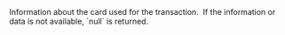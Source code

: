   

  
<ResponseField name="CardInfo" type="string" default="">    
Information about the card used for the transaction.   
If the information or data is not available, `null` is returned.   

<Expandable title="properties"><BINResponse />  
<IssuingBankResponse />  
<IssuerCountryCodeResponse />  
<TypeResponse />  
<BrandResponse />  
<SubTypeResponse />  
  

</Expandable> 
</ResponseField>